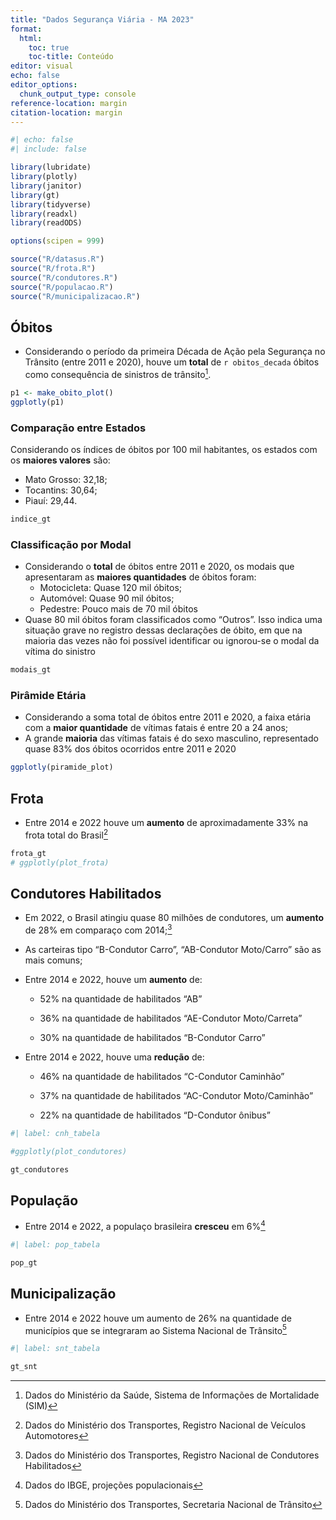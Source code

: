 ```yaml
---
title: "Dados Segurança Viária - MA 2023"
format: 
  html:
    toc: true
    toc-title: Conteúdo
editor: visual
echo: false
editor_options: 
  chunk_output_type: console
reference-location: margin
citation-location: margin
---
```


```r
#| echo: false
#| include: false

library(lubridate)
library(plotly)
library(janitor)
library(gt)
library(tidyverse)
library(readxl)
library(readODS)

options(scipen = 999)

source("R/datasus.R")
source("R/frota.R")
source("R/condutores.R")
source("R/populacao.R")
source("R/municipalizacao.R")
```

## Óbitos

-   Considerando o período da primeira Década de Ação pela Segurança no Trânsito (entre 2011 e 2020), houve um **total** de `r obitos_decada` óbitos como consequência de sinistros de trânsito[^1].

[^1]: Dados do Ministério da Saúde, Sistema de Informações de Mortalidade (SIM)

```r
p1 <- make_obito_plot()
ggplotly(p1)
```

### Comparação entre Estados

Considerando os índices de óbitos por 100 mil habitantes, os estados com os **maiores valores** são:

-   Mato Grosso: 32,18;
-   Tocantins: 30,64;
-   Piauí: 29,44.

```r
indice_gt
```

### Classificação por Modal

-   Considerando o **total** de óbitos entre 2011 e 2020, os modais que apresentaram as **maiores quantidades** de óbitos foram:
    -   Motocicleta: Quase 120 mil óbitos;
    -   Automóvel: Quase 90 mil óbitos;
    -   Pedestre: Pouco mais de 70 mil óbitos
-   Quase 80 mil óbitos foram classificados como "Outros". Isso indica uma situação grave no registro dessas declarações de óbito, em que na maioria das vezes não foi possível identificar ou ignorou-se o modal da vítima do sinistro

```r
modais_gt
```

### Pirâmide Etária

-   Considerando a soma total de óbitos entre 2011 e 2020, a faixa etária com a **maior quantidade** de vítimas fatais é entre 20 a 24 anos;
-   A grande **maioria** das vítimas fatais é do sexo masculino, representado quase 83% dos óbitos ocorridos entre 2011 e 2020

```r
ggplotly(piramide_plot)
```

## Frota

-   Entre 2014 e 2022 houve um **aumento** de aproximadamente 33% na frota total do Brasil[^2]

[^2]: Dados do Ministério dos Transportes, Registro Nacional de Veículos Automotores

```r

frota_gt
# ggplotly(plot_frota)
```

## Condutores Habilitados

-   Em 2022, o Brasil atingiu quase 80 milhões de condutores, um **aumento** de 28% em comparaço com 2014;[^3]

-   As carteiras tipo "B-Condutor Carro", "AB-Condutor Moto/Carro" são as mais comuns;

-   Entre 2014 e 2022, houve um **aumento** de:

    -   52% na quantidade de habilitados "AB"

    -   36% na quantidade de habilitados "AE-Condutor Moto/Carreta"

    -   30% na quantidade de habilitados "B-Condutor Carro"

-   Entre 2014 e 2022, houve uma **redução** de:

    -   46% na quantidade de habilitados "C-Condutor Caminhão"

    -   37% na quantidade de habilitados "AC-Condutor Moto/Caminhão"

    -   22% na quantidade de habilitados "D-Condutor ônibus"

[^3]: Dados do Ministério dos Transportes, Registro Nacional de Condutores Habilitados

```r
#| label: cnh_tabela

#ggplotly(plot_condutores)

gt_condutores

```

## População

-   Entre 2014 e 2022, a populaço brasileira **cresceu** em 6%[^4]

[^4]: Dados do IBGE, projeções populacionais

```r
#| label: pop_tabela

pop_gt
```

## Municipalização

-   Entre 2014 e 2022 houve um aumento de 26% na quantidade de municípios que se integraram ao Sistema Nacional de Trânsito[^5]

[^5]: Dados do Ministério dos Transportes, Secretaria Nacional de Trânsito

```r
#| label: snt_tabela

gt_snt
```
